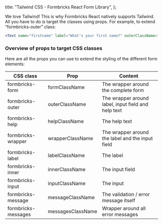
  title: "Tailwind CSS - Formbricks React Form Library",
};

We love Tailwind! This is why Formbricks React natively supports Tailwind. All you have to do is target the classes using props. For example, to extend “formbricks-outer” class:

```jsx
<Text name="firstname" label="What's your first name?" outerClassName="bg-gray-800 my-5" />
```

### Overview of props to target CSS classes

Here are all the props you can use to extend the styling of the different form elements:

| CSS class           | Prop              | Content                                             |
| ------------------- | ----------------- | --------------------------------------------------- |
| formbricks-form     | formClassName     | The wrapper around the complete form                |
| formbricks-outer    | outerClassName    | The wrapper around label, input field and help text |
| formbricks-help     | helpClassName     | The help text                                       |
| formbricks-wrapper  | wrapperClassName  | The wrapper around the label and the input field    |
| formbricks-label    | labelClassName    | The label                                           |
| formbricks-inner    | innerClassName    | The input field                                     |
| formbricks-input    | inputClassName    | The input                                           |
| formbricks-message  | messageClassName  | The validation / error message itself               |
| formbricks-messages | messagesClassName | Wrapper around all error messages                   |

